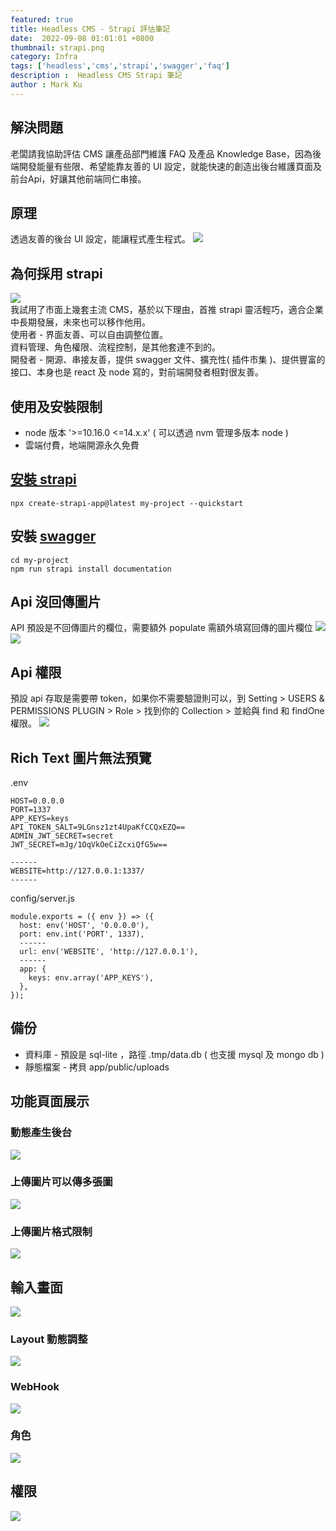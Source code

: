 ```yaml
---
featured: true
title: Headless CMS - Strapi 評估筆記 
date:  2022-09-08 01:01:01 +0800
thumbnail: strapi.png
category: Infra
tags: ['headless','cms','strapi','swagger','faq']
description :  Headless CMS Strapi 筆記
author : Mark Ku
---
```

## 解決問題
老闆請我協助評估 CMS 讓產品部門維護 FAQ 及產品 Knowledge Base，因為後端開發能量有些限、希望能靠友善的 UI 設定，就能快速的創造出後台維護頁面及前台Api，好讓其他前端同仁串接。

## 原理
透過友善的後台 UI 設定，能讓程式產生程式。
![](https://i.imgur.com/M6RfjZ8.png)  

## 為何採用 strapi
![](https://i.imgur.com/ONXbTAJ.jpg)  
我試用了市面上幾套主流 CMS，基於以下理由，首推 strapi 靈活輕巧，適合企業中長期發展，未來也可以移作他用。   
使用者 - 界面友善、可以自由調整位置。  
資料管理、角色權限、流程控制，是其他套達不到的。  
開發者 - 開源、串接友善，提供 swagger 文件、擴充性( 插件市集 )、提供豐富的接口、本身也是 react 及 node 寫的，對前端開發者相對很友善。  

## 使用及安裝限制
* node 版本 '>=10.16.0 <=14.x.x' ( 可以透過 nvm 管理多版本 node )
* 雲端付費，地端開源永久免費

## [安裝 strapi](https://docs.strapi.io/developer-docs/latest/getting-started/quick-start.html#_1-install-strapi-and-create-a-new-project)

```
npx create-strapi-app@latest my-project --quickstart
```
## 安裝 [swagger](https://docs.strapi.io/developer-docs/latest/plugins/documentation.html#installation)  
```
cd my-project
npm run strapi install documentation
```

## Api 沒回傳圖片
API 預設是不回傳圖片的欄位，需要額外 populate 需額外填寫回傳的圖片欄位
![](https://i.imgur.com/6gfNF29.png)
![](https://i.imgur.com/eF34HEH.png)
## Api 權限
預設 api 存取是需要帶 token，如果你不需要驗證則可以，到 Setting > USERS & PERMISSIONS PLUGIN > Role > 找到你的 Collection > 並給與 find 和 findOne 權限。
![](https://i.imgur.com/ovdumL9.png)
## Rich Text 圖片無法預覽
.env
```
HOST=0.0.0.0
PORT=1337
APP_KEYS=keys
API_TOKEN_SALT=9LGnsz1zt4UpaKfCCQxEZQ==
ADMIN_JWT_SECRET=secret
JWT_SECRET=mJg/1OqVkOeCiZcxiQfG5w==

------
WEBSITE=http://127.0.0.1:1337/
------
```
config/server.js
```
module.exports = ({ env }) => ({
  host: env('HOST', '0.0.0.0'),
  port: env.int('PORT', 1337),
  ------
  url: env('WEBSITE', 'http://127.0.0.1'), 
  ------
  app: {
    keys: env.array('APP_KEYS'),
  },  
});

```
## 備份
* 資料庫 - 預設是 sql-lite ，路徑 .tmp/data.db ( 也支援 mysql 及 mongo db )
* 靜態檔案 - 拷貝 app/public/uploads
## 功能頁面展示
### 動態產生後台
![](https://i.imgur.com/0f0BjwY.png)
### 上傳圖片可以傳多張圖
![](https://i.imgur.com/jXmzMbk.png)
### 上傳圖片格式限制
![](https://i.imgur.com/PunbK7f.png)
## 輸入畫面
![](https://i.imgur.com/lLcJ5rp.png)
### Layout 動態調整
![](https://i.imgur.com/hGjLnld.png)
### WebHook
![](https://i.imgur.com/DAuWE1D.png)
### 角色
![](https://i.imgur.com/i1fy4kz.png)
## 權限
![](https://i.imgur.com/gEvb3eh.png)